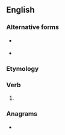 {{also|därest}}
==English==

===Alternative forms===
* {{l|en|dar'st}} {{qualifier|obsolete}}
* {{l|en|darst}}

===Etymology===
{{suffix|en|dare|est}}

===Verb===
{{head|en|verb form}}

# {{en-archaic second-person singular of|dare}}

===Anagrams===
* {{anagrams|en|adrets|daters|derats|desart|stared|trades|treads}}